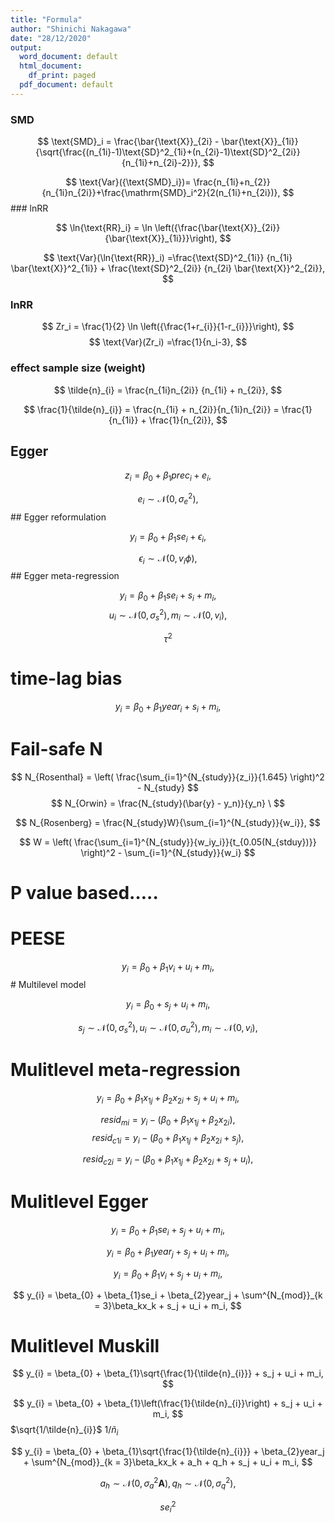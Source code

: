 ```yaml
---
title: "Formula"
author: "Shinichi Nakagawa"
date: "28/12/2020"
output:
  word_document: default
  html_document:
    df_print: paged
  pdf_document: default
---
```


### SMD

$$
\text{SMD}_i = \frac{\bar{\text{X}}_{2i} - \bar{\text{X}}_{1i}}{\sqrt{\frac{(n_{1i}-1)\text{SD}^2_{1i}+(n_{2i}-1)\text{SD}^2_{2i}}{n_{1i}+n_{2i}-2}}},
$$

$$
\text{Var}({\text{SMD}_i})= \frac{n_{1i}+n_{2}}{n_{1i}n_{2i}}+\frac{\mathrm{SMD}_i^2}{2(n_{1i}+n_{2i})},
$$
### lnRR 


$$
\ln{\text{RR}_i} = \ln \left({\frac{\bar{\text{X}}_{2i}}{\bar{\text{X}}_{1i}}}\right),
$$

$$
\text{Var}(\ln{\text{RR}}_i) =\frac{\text{SD}^2_{1i}} {n_{1i} \bar{\text{X}}^2_{1i}} + \frac{\text{SD}^2_{2i}} {n_{2i} \bar{\text{X}}^2_{2i}},
$$

### lnRR 

$$
Zr_i = \frac{1}{2} \ln \left({\frac{1+r_{i}}{1-r_{i}}}\right),
$$
$$
\text{Var}(Zr_i) =\frac{1}{n_i-3},
$$

### effect sample size (weight)

$$
\tilde{n}_{i} = \frac{n_{1i}n_{2i}} {n_{1i} + n_{2i}},
$$

$$
 \frac{1}{\tilde{n}_{i}} = \frac{n_{1i} + n_{2i}}{n_{1i}n_{2i}} = \frac{1}{n_{1i}} + \frac{1}{n_{2i}},
$$

## Egger


$$
z_{i} = \beta_{0} + \beta_{1}prec_i + e_i,
$$

$$
e_{i} \sim \mathcal{N}(0, \sigma_e^2),
$$
## Egger reformulation

$$
y_{i} = \beta_{0} + \beta_{1}se_i + \epsilon_i,
$$

$$
\epsilon_i \sim \mathcal{N}(0, v_i\phi),
$$
## Egger meta-regression

$$
y_{i} = \beta_{0} + \beta_{1}se_i + s_i + m_i,
$$
$$
u_{i} \sim \mathcal{N}(0, \sigma_s^2), m_i \sim \mathcal{N}(0, v_i),
$$

$$
\tau^2
$$

# time-lag bias

$$
y_{i} = \beta_{0} + \beta_{1}year_i + s_i + m_i,
$$

# Fail-safe N

$$
N_{Rosenthal} = \left( \frac{\sum_{i=1}^{N_{study}}{z_i}}{1.645} \right)^2 - N_{study}
$$
$$
N_{Orwin} = \frac{N_{study}(\bar{y} - y_n)}{y_n} \
$$

$$
N_{Rosenberg} = \frac{N_{study}W}{\sum_{i=1}^{N_{study}}{w_i}},
$$

$$
W = \left( \frac{\sum_{i=1}^{N_{study}}{w_iy_i}}{t_{0.05(N_{stduy})}} \right)^2 - \sum_{i=1}^{N_{study}}{w_i}
$$

# P value based.....


# PEESE

$$
y_{i} = \beta_{0} + \beta_{1}v_i + u_i + m_i,
$$
# Multilevel model

$$
y_{i} = \beta_{0}  + s_j + u_i + m_i,
$$

$$
s_{j} \sim \mathcal{N}(0, \sigma_s^2), u_{i} \sim \mathcal{N}(0, \sigma_u^2), m_i \sim \mathcal{N}(0, v_i),
$$

# Mulitlevel meta-regression

$$
y_{i} = \beta_{0} + \beta_{1}x_{1j} + \beta_{2}x_{2i} + s_j + u_i + m_i,
$$

$$
resid_{mi} = y_{i} - (\beta_{0} + \beta_{1}x_{1j} + \beta_{2}x_{2i}),
$$
$$
resid_{c1i} = y_{i} - (\beta_{0} + \beta_{1}x_{1j} + \beta_{2}x_{2i} + s_j),
$$

$$
resid_{c2i} = y_{i} - (\beta_{0} + \beta_{1}x_{1j} + \beta_{2}x_{2i}+ s_j + u_i),
$$

# Mulitlevel Egger
$$
y_{i} = \beta_{0} + \beta_{1}se_i  + s_j + u_i + m_i,
$$

$$
y_{i} = \beta_{0} + \beta_{1}year_j  + s_j + u_i + m_i,
$$


$$
y_{i} = \beta_{0} + \beta_{1}v_i  + s_j + u_i + m_i,
$$

$$
y_{i} = \beta_{0} + \beta_{1}se_i + \beta_{2}year_j + \sum^{N_{mod}}_{k = 3}\beta_kx_k + s_j + u_i + m_i,
$$


# Mulitlevel Muskill
$$
y_{i} = \beta_{0} + \beta_{1}\sqrt{\frac{1}{\tilde{n}_{i}}}  + s_j + u_i + m_i,
$$

$$
y_{i} = \beta_{0} + \beta_{1}\left(\frac{1}{\tilde{n}_{i}}\right)  + s_j + u_i + m_i,
$$
$\sqrt{1/\tilde{n}_{i}}$
$1/\tilde{n}_{i}$



$$
y_{i} = \beta_{0} + \beta_{1}\sqrt{\frac{1}{\tilde{n}_{i}}} + \beta_{2}year_j + \sum^{N_{mod}}_{k = 3}\beta_kx_k + a_h + q_h + s_j + u_i + m_i,
$$


$$
a_{h} \sim \mathcal{N}(0, \sigma_a^2\textbf{A}), q_{h} \sim \mathcal{N}(0, \sigma_q^2), 
$$


$$
se^2_i
$$
